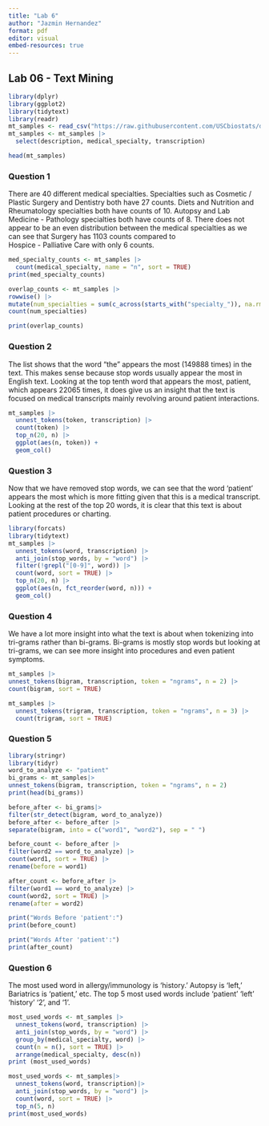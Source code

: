 ```yaml
---
title: "Lab 6"
author: "Jazmin Hernandez"
format: pdf
editor: visual
embed-resources: true 
---
```


## Lab 06 - Text Mining

```r
library(dplyr)
library(ggplot2)
library(tidytext)
library(readr)
mt_samples <- read_csv("https://raw.githubusercontent.com/USCbiostats/data-science-data/master/00_mtsamples/mtsamples.csv")
mt_samples <- mt_samples |>
  select(description, medical_specialty, transcription)

head(mt_samples)
```

### Question 1

There are 40 different medical specialties. Specialties such as Cosmetic / Plastic Surgery and Dentistry both have 27 counts. Diets and Nutrition and Rheumatology specialties both have counts of 10. Autopsy and Lab Medicine - Pathology specialties both have counts of 8. There does not appear to be an even distribution between the medical specialties as we can see that Surgery has 1103 counts compared to\
Hospice - Palliative Care with only 6 counts.

```r
med_specialty_counts <- mt_samples |>
  count(medical_specialty, name = "n", sort = TRUE)
print(med_specialty_counts)

overlap_counts <- mt_samples |>
rowwise() |>
mutate(num_specialties = sum(c_across(starts_with("specialty_")), na.rm = TRUE)) |>
count(num_specialties)

print(overlap_counts)
```

### Question 2

The list shows that the word "the" appears the most (149888 times) in the text. This makes sense because stop words usually appear the most in English text. Looking at the top tenth word that appears the most, patient, which appears 22065 times, it does give us an insight that the text is focused on medical transcripts mainly revolving around patient interactions.

```r
mt_samples |> 
  unnest_tokens(token, transcription) |> 
  count(token) |> 
  top_n(20, n) |> 
  ggplot(aes(n, token)) +
  geom_col()

```

### Question 3

Now that we have removed stop words, we can see that the word 'patient' appears the most which is more fitting given that this is a medical transcript. Looking at the rest of the top 20 words, it is clear that this text is about patient procedures or charting.

```r
library(forcats)
library(tidytext)
mt_samples |> 
  unnest_tokens(word, transcription) |>           
  anti_join(stop_words, by = "word") |>             
  filter(!grepl("[0-9]", word)) |>                   
  count(word, sort = TRUE) |>                        
  top_n(20, n) |>                                    
  ggplot(aes(n, fct_reorder(word, n))) +
  geom_col()
```

### Question 4

We have a lot more insight into what the text is about when tokenizing into tri-grams rather than bi-grams. Bi-grams is mostly stop words but looking at tri-grams, we can see more insight into procedures and even patient symptoms.

```r
mt_samples |> 
unnest_tokens(bigram, transcription, token = "ngrams", n = 2) |>
count(bigram, sort = TRUE)
```

```r
mt_samples |>
  unnest_tokens(trigram, transcription, token = "ngrams", n = 3) |>
  count(trigram, sort = TRUE)
```

### Question 5

```r
library(stringr)
library(tidyr)
word_to_analyze <- "patient"
bi_grams <- mt_samples|>
unnest_tokens(bigram, transcription, token = "ngrams", n = 2) 
print(head(bi_grams))
```

```r
before_after <- bi_grams|>
filter(str_detect(bigram, word_to_analyze))
before_after <- before_after |>
separate(bigram, into = c("word1", "word2"), sep = " ")
```

```r
before_count <- before_after |>
filter(word2 == word_to_analyze) |>
count(word1, sort = TRUE) |>
rename(before = word1)

after_count <- before_after |>
filter(word1 == word_to_analyze) |>
count(word2, sort = TRUE) |>
rename(after = word2)
```

```r
print("Words Before 'patient':")
print(before_count)

print("Words After 'patient':")
print(after_count)
```

### Question 6

The most used word in allergy/immunology is 'history.' Autopsy is 'left,' Bariatrics is 'patient,' etc. The top 5 most used words include 'patient' 'left' 'history' '2', and '1'.

```r
most_used_words <- mt_samples |>
  unnest_tokens(word, transcription) |>
  anti_join(stop_words, by = "word") |>
  group_by(medical_specialty, word) |>
  count(n = n(), sort = TRUE) |>
  arrange(medical_specialty, desc(n))   
print (most_used_words)

```

```r
most_used_words <- mt_samples|>
  unnest_tokens(word, transcription)|>      
  anti_join(stop_words, by = "word") |>        
  count(word, sort = TRUE) |>               
  top_n(5, n)
print(most_used_words)
```
